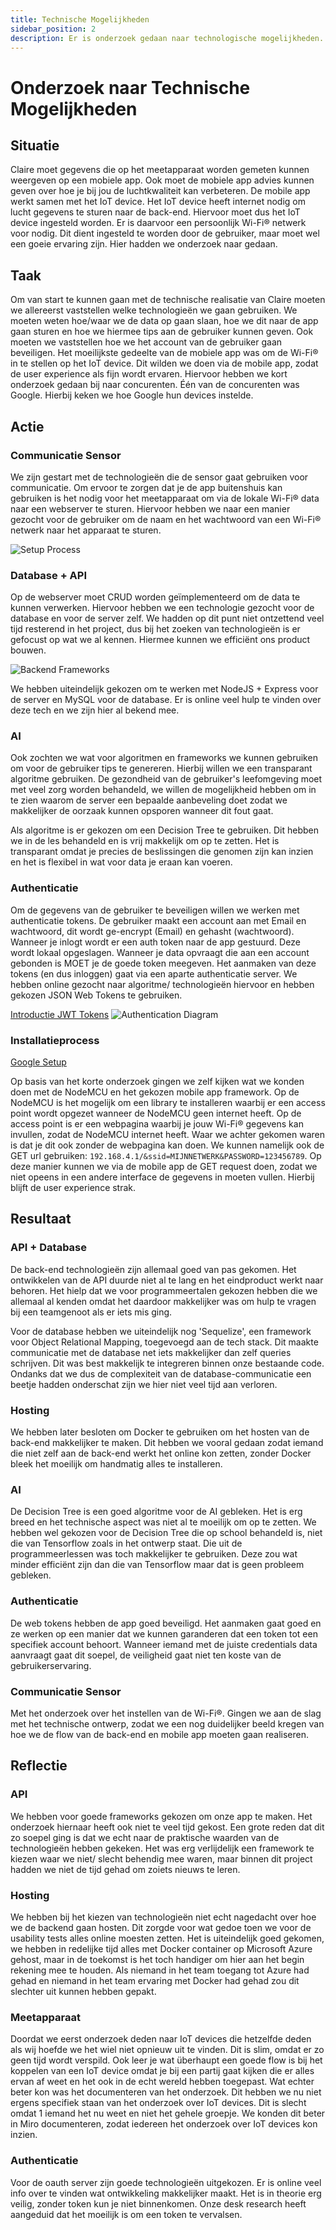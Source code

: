 ```yaml
---
title: Technische Mogelijkheden
sidebar_position: 2
description: Er is onderzoek gedaan naar technologische mogelijkheden.
---
```



# Onderzoek naar Technische Mogelijkheden
<!--
- NodeJS + Express; React Native; MySQL
- Decision Tree (transparant algoritme)
- Wi-Fi® om met sensor te communiceren

https://datadryad.org/stash/dataset/doi:10.7941/D1ZS7X

### Situatie
Claire moet gegevens die op het meetapparaat worden gemeten kunnen weergeven op
de mobiele app. Ook moet er mobiele app advies kunnen geven om de luchtkwaliteit
te verbeteren. Om ervoor te zorgen dat je ook buitenshuis deze data in kan zien
wordt de data verstuurd naar en opgeslagen op een webserver.

### Taak
Om van start te kunnen gaan met de technische realisatie van Claire moeten we
allereerst vaststellen welke technologieën we gaan gebruiken. We moeten weten
wat voor database we gaan gebruiken, waarmee we de back-end server gaan maken en
wat voor algoritme we gaan gebruiken om de gebruiker tips te geven.
-->

## Situatie
Claire moet gegevens die op het meetapparaat worden gemeten kunnen weergeven op
een mobiele app. Ook moet de mobiele app advies kunnen geven over hoe je bij jou
de luchtkwaliteit kan verbeteren.
De mobile app werkt samen met het IoT device. Het IoT device heeft internet nodig om lucht gegevens te sturen naar de back-end. Hiervoor moet dus het IoT device ingesteld worden. Er is daarvoor een persoonlijk Wi-Fi® netwerk voor nodig. Dit dient ingesteld te worden door de gebruiker, maar moet wel een goeie ervaring zijn. Hier hadden we onderzoek naar gedaan. 


## Taak
Om van start te kunnen gaan met de technische realisatie van Claire moeten we
allereerst vaststellen welke technologieën we gaan gebruiken. We moeten weten
hoe/waar we de data op gaan slaan, hoe we dit naar de app gaan sturen en hoe we
hiermee tips aan de gebruiker kunnen geven. Ook moeten we vaststellen hoe we
het account van de gebruiker gaan beveiligen.
Het moeilijkste gedeelte van de mobiele app was om de Wi-Fi® in te stellen op het IoT device. Dit wilden we doen via de mobile app, zodat de user experience als fijn wordt ervaren. Hiervoor hebben we kort onderzoek gedaan bij naar concurenten. Één van de concurenten was Google. Hierbij keken we hoe Google hun devices instelde. 


## Actie
### Communicatie Sensor
We zijn gestart met de technologieën die de sensor gaat gebruiken voor 
communicatie. Om ervoor te zorgen dat je de app buitenshuis kan gebruiken is het
nodig voor het meetapparaat om via de lokale Wi-Fi® data naar een webserver te
sturen. Hiervoor hebben we naar een manier gezocht voor de gebruiker om de naam
en het wachtwoord van een Wi-Fi® netwerk naar het apparaat te sturen.

![Setup Process](images/Setup_Process.jpg)

### Database + API
Op de webserver moet CRUD worden geïmplementeerd om de data te kunnen verwerken.
Hiervoor hebben we een technologie gezocht voor de database en voor de server
zelf. We hadden op dit punt niet ontzettend veel tijd resterend in het project,
dus bij het zoeken van technologieën is er gefocust op wat we al kennen. Hiermee
kunnen we efficiënt ons product bouwen.

![Backend Frameworks](images/tech_Backend_Frameworks.png)

We hebben uiteindelijk gekozen om te werken met NodeJS + Express voor de server
en MySQL voor de database. Er is online veel hulp te vinden over deze tech en we
zijn hier al bekend mee.

### AI
Ook zochten we wat voor algoritmen en frameworks we kunnen gebruiken om voor de
gebruiker tips te genereren. Hierbij willen we een transparant algoritme
gebruiken. De gezondheid van de gebruiker's leefomgeving moet met veel zorg
worden behandeld, we willen de mogelijkheid hebben om in te zien waarom de
server een bepaalde aanbeveling doet zodat we makkelijker de oorzaak kunnen
opsporen wanneer dit fout gaat.

Als algoritme is er gekozen om een Decision Tree te gebruiken. Dit hebben we in
de les behandeld en is vrij makkelijk om op te zetten. Het is transparant omdat
je precies de beslissingen die genomen zijn kan inzien en het is flexibel in wat
voor data je eraan kan voeren.

### Authenticatie
Om de gegevens van de gebruiker te beveiligen willen we werken met authenticatie
tokens. De gebruiker maakt een account aan met Email en wachtwoord, dit wordt
ge-encrypt (Email) en gehasht (wachtwoord). Wanneer je inlogt wordt er een auth
token naar de app gestuurd. Deze wordt lokaal opgeslagen. Wanneer je data
opvraagt die aan een account gebonden is MOET je de goede token meegeven. Het
aanmaken van deze tokens (en dus inloggen) gaat via een aparte authenticatie
server. We hebben online gezocht naar algoritme/ technologieën hiervoor en
hebben gekozen JSON Web Tokens te gebruiken.

[Introductie JWT Tokens](https://medium.com/@goynikhil/what-is-jwt-jws-jwe-and-jwk-when-we-should-use-which-token-in-our-business-applications-74ae91f7c96b)
![Authentication Diagram](images/Auth_Diagram.jpg)

### Installatieprocess
[Google Setup](https://www.youtube.com/watch?v=oFPMZLeIo5M&ab_channel=ASecureLife)

Op basis van het korte onderzoek gingen we zelf kijken wat we konden doen met de NodeMCU en het gekozen mobile app framework. Op de NodeMCU is het mogelijk om een library te installeren waarbij er een access point wordt opgezet wanneer de NodeMCU geen internet heeft. Op de access point is er een webpagina waarbij je jouw Wi-Fi® gegevens kan invullen, zodat de NodeMCU internet heeft. Waar we achter gekomen waren is dat je dit ook zonder de webpagina kan doen. We kunnen namelijk ook de GET url gebruiken: `192.168.4.1/&ssid=MIJNNETWERK&PASSWORD=123456789`. Op deze manier kunnen we via de mobile app de GET request doen, zodat we niet opeens in een andere interface de gegevens in moeten vullen. Hierbij blijft de user experience strak.


## Resultaat
### API + Database
De back-end technologieën zijn allemaal goed van pas gekomen. Het ontwikkelen
van de API duurde niet al te lang en het eindproduct werkt naar behoren. Het
hielp dat we voor programmeertalen gekozen hebben die we allemaal al kenden
omdat het daardoor makkelijker was om hulp te vragen bij een teamgenoot als er
iets mis ging.

Voor de database hebben we uiteindelijk nog 'Sequelize', een framework voor
Object Relational Mapping, toegevoegd aan de tech stack. Dit maakte communicatie
met de database net iets makkelijker dan zelf queries schrijven. Dit was best
makkelijk te integreren binnen onze bestaande code. Ondanks dat we dus de
complexiteit van de database-communicatie een beetje hadden onderschat zijn we
hier niet veel tijd aan verloren.

### Hosting
We hebben later besloten om Docker te gebruiken om het hosten van de back-end
makkelijker te maken. Dit hebben we vooral gedaan zodat iemand die niet zelf aan
de back-end werkt het online kon zetten, zonder Docker bleek het moeilijk om
handmatig alles te installeren.

### AI
De Decision Tree is een goed algoritme voor de AI gebleken. Het is erg breed en
het technische aspect was niet al te moeilijk om op te zetten. We hebben wel
gekozen voor de Decision Tree die op school behandeld is, niet die van
Tensorflow zoals in het ontwerp staat. Die uit de programmeerlessen was toch 
makkelijker te gebruiken. Deze zou wat minder efficiënt zijn dan die van
Tensorflow maar dat is geen probleem gebleken.

### Authenticatie
De web tokens hebben de app goed beveiligd. Het aanmaken gaat goed en ze werken
op een manier dat we kunnen garanderen dat een token tot een specifiek account
behoort. Wanneer iemand met de juiste credentials data aanvraagt gaat dit
soepel, de veiligheid gaat niet ten koste van de gebruikerservaring.

### Communicatie Sensor
Met het onderzoek over het instellen van de Wi-Fi®. Gingen we aan de slag met het technische ontwerp, zodat we een nog duidelijker beeld kregen van hoe we de flow van de back-end en mobile app moeten gaan realiseren.


## Reflectie
### API
We hebben voor goede frameworks gekozen om onze app te maken. Het onderzoek
hiernaar heeft ook niet te veel tijd gekost. Een grote reden dat dit zo soepel
ging is dat we echt naar de praktische waarden van de technologieën hebben
gekeken. Het was erg verlijdelijk een framework te kiezen waar we niet/ slecht
behendig mee waren, maar binnen dit project hadden we niet de tijd gehad om
zoiets nieuws te leren.

### Hosting
We hebben bij het kiezen van technologieën niet echt nagedacht over hoe we de
backend gaan hosten. Dit zorgde voor wat gedoe toen we voor de usability tests
alles online moesten zetten. Het is uiteindelijk goed gekomen, we hebben in
redelijke tijd alles met Docker container op Microsoft Azure gehost, maar in de
toekomst is het toch handiger om hier aan het begin rekening mee te houden. Als
niemand in het team toegang tot Azure had gehad en niemand in het team ervaring
met Docker had gehad zou dit slechter uit kunnen hebben gepakt.

### Meetapparaat
Doordat we eerst onderzoek deden naar IoT devices die hetzelfde deden als wij hoefde we het wiel niet opnieuw uit te vinden. Dit is slim, omdat er zo geen tijd wordt verspild. Ook leer je wat überhaupt een goede flow is bij het koppelen van een IoT device omdat je bij een partij gaat kijken die er alles ervan af weet en het ook in de echt wereld hebben toegepast. Wat echter beter kon was het documenteren van het onderzoek. Dit hebben we nu niet ergens specifiek staan van het onderzoek over IoT devices. Dit is slecht omdat 1 iemand het nu weet en niet het gehele groepje. We konden dit beter in Miro documenteren, zodat iedereen het onderzoek over IoT devices kon inzien.

### Authenticatie
Voor de oauth server zijn goede technologieën uitgekozen. Er is online veel info
over te vinden wat ontwikkeling makkelijker maakt. Het is in theorie erg veilig,
zonder token kun je niet binnenkomen. Onze desk research heeft aangeduid dat het
moeilijk is om een token te vervalsen.

